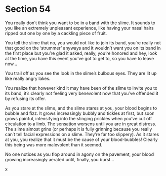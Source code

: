 # Section 54 {#sec-54}

You really don’t think you want to be in a band with the slime. It sounds to you like an extremely unpleasant experience, like having your nasal hairs ripped out one by one by a cackling piece of fruit.

You tell the slime that no, you would not like to join its band, you’re really not that good on the ‘strummer’ anyways and it wouldn’t want you on its band in the first place but you’re glad it asked, really, you’re honored and hey, look at the time, you have this event you’ve got to get to, so you have to leave now…

You trail off as you see the look in the slime’s bulbous eyes. They are lit up like really angry lakes.

You realize that however kind it may have been of the slime to invite you to its band, it’s clearly not feeling very benevolent now that you’ve offended it by refusing its offer.

As you stare at the slime, and the slime stares at you, your blood begins to bubble and fizz. It grows increasingly bubbly and tickles at first, but soon grows painful, intensifying into the stinging prickles when you’ve cut off circulation to a limb. The sensation worsens until you are in great distress. The slime almost grins (or perhaps it is fully grinning because you really can’t tell facial expressions on a slime. They’re far too slippery). As it stares at you, you realize that it must be the cause of your blood-bubbles! Clearly this being was more malevolent than it seemed.

No one notices as you flop around in agony on the pavement, your blood growing increasingly aerated until, finally, you burst…

x
 
